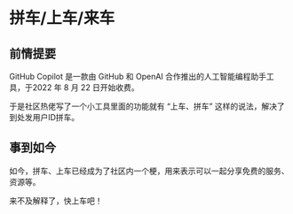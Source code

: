 
拼车/上车/来车
===

## 前情提要

GitHub Copilot 是一款由 GitHub 和 OpenAI 合作推出的人工智能编程助手工具，于2022 年 8 月 22 日开始收费。

于是社区热佬写了一个小工具里面的功能就有 “上车、拼车” 这样的说法，解决了到处发用户ID拼车。

## 事到如今

如今，拼车、上车已经成为了社区内一个梗，用来表示可以一起分享免费的服务、资源等。

<Callout type="info" emoji="">
    来不及解释了，快上车吧！
</Callout>